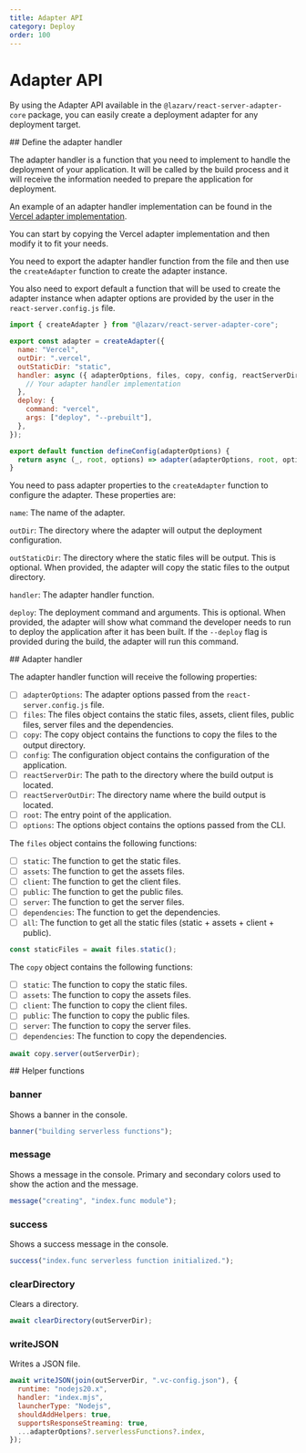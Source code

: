 ```yaml
---
title: Adapter API
category: Deploy
order: 100
---
```



# Adapter API

By using the Adapter API available in the `@lazarv/react-server-adapter-core` package, you can easily create a deployment adapter for any deployment target.

<Link name="define-the-adapter-handler">
## Define the adapter handler
</Link>

The adapter handler is a function that you need to implement to handle the deployment of your application. It will be called by the build process and it will receive the information needed to prepare the application for deployment.

An example of an adapter handler implementation can be found in the [Vercel adapter implementation](https://github.com/lazarv/react-server/blob/main/packages/react-server-adapter-vercel/index.mjs).

You can start by copying the Vercel adapter implementation and then modify it to fit your needs.

You need to export the adapter handler function from the file and then use the `createAdapter` function to create the adapter instance.

You also need to export default a function that will be used to create the adapter instance when adapter options are provided by the user in the `react-server.config.js` file.

```js
import { createAdapter } from "@lazarv/react-server-adapter-core";

export const adapter = createAdapter({
  name: "Vercel",
  outDir: ".vercel",
  outStaticDir: "static",
  handler: async ({ adapterOptions, files, copy, config, reactServerDir, reactServerOutDir, root, options }) => {
    // Your adapter handler implementation
  },
  deploy: {
    command: "vercel",
    args: ["deploy", "--prebuilt"],
  },
});

export default function defineConfig(adapterOptions) {
  return async (_, root, options) => adapter(adapterOptions, root, options);
}
```

You need to pass adapter properties to the `createAdapter` function to configure the adapter. These properties are:

`name`: The name of the adapter.

`outDir`: The directory where the adapter will output the deployment configuration.

`outStaticDir`: The directory where the static files will be output. This is optional. When provided, the adapter will copy the static files to the output directory.

`handler`: The adapter handler function.

`deploy`: The deployment command and arguments. This is optional. When provided, the adapter will show what command the developer needs to run to deploy the application after it has been built. If the `--deploy` flag is provided during the build, the adapter will run this command.

<Link name="adapter-handler">
## Adapter handler
</Link>

The adapter handler function will receive the following properties:

- [ ] `adapterOptions`: The adapter options passed from the `react-server.config.js` file.
- [ ] `files`: The files object contains the static files, assets, client files, public files, server files and the dependencies.
- [ ] `copy`: The copy object contains the functions to copy the files to the output directory.
- [ ] `config`: The configuration object contains the configuration of the application.
- [ ] `reactServerDir`: The path to the directory where the build output is located.
- [ ] `reactServerOutDir`: The directory name where the build output is located.
- [ ] `root`: The entry point of the application.
- [ ] `options`: The options object contains the options passed from the CLI.

The `files` object contains the following functions:

- [ ] `static`: The function to get the static files.
- [ ] `assets`: The function to get the assets files.
- [ ] `client`: The function to get the client files.
- [ ] `public`: The function to get the public files.
- [ ] `server`: The function to get the server files.
- [ ] `dependencies`: The function to get the dependencies.
- [ ] `all`: The function to get all the static files (static + assets + client + public).

```js
const staticFiles = await files.static();
```

The `copy` object contains the following functions:

- [ ] `static`: The function to copy the static files.
- [ ] `assets`: The function to copy the assets files.
- [ ] `client`: The function to copy the client files.
- [ ] `public`: The function to copy the public files.
- [ ] `server`: The function to copy the server files.
- [ ] `dependencies`: The function to copy the dependencies.

```js
await copy.server(outServerDir);
```

<Link name="helper-functions">
## Helper functions
</Link>

### banner

Shows a banner in the console.

```js
banner("building serverless functions");
```

### message

Shows a message in the console. Primary and secondary colors used to show the action and the message.

```js
message("creating", "index.func module");
```

### success

Shows a success message in the console.

```js
success("index.func serverless function initialized.");
```

### clearDirectory

Clears a directory.

```js
await clearDirectory(outServerDir);
```

### writeJSON

Writes a JSON file.

```js
await writeJSON(join(outServerDir, ".vc-config.json"), {
  runtime: "nodejs20.x",
  handler: "index.mjs",
  launcherType: "Nodejs",
  shouldAddHelpers: true,
  supportsResponseStreaming: true,
  ...adapterOptions?.serverlessFunctions?.index,
});
```
